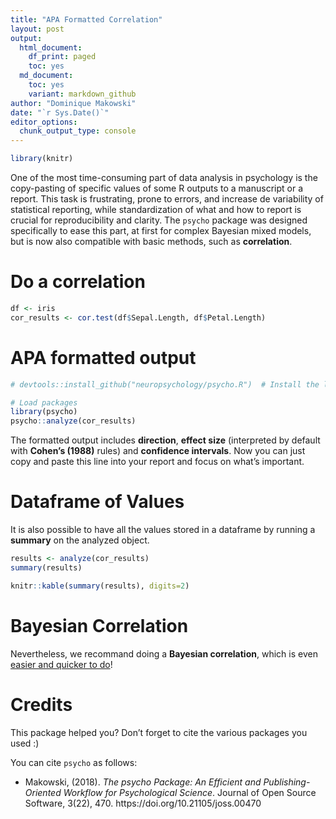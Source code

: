 ```yaml
---
title: "APA Formatted Correlation"
layout: post
output:
  html_document:
    df_print: paged
    toc: yes
  md_document:
    toc: yes
    variant: markdown_github
author: "Dominique Makowski"
date: "`r Sys.Date()`"
editor_options: 
  chunk_output_type: console
---
```



```r
library(knitr)
```

One of the most time-consuming part of data analysis in psychology is the copy-pasting of specific values of some R outputs to a manuscript or a report. This task is frustrating, prone to errors, and increase de variability of statistical reporting, while standardization of what and how to report is crucial for reproducibility and clarity. The `psycho` package was designed specifically to ease this part, at first for complex Bayesian mixed models, but is now also compatible with basic methods, such as **correlation**.

# Do a correlation
```r
df <- iris
cor_results <- cor.test(df$Sepal.Length, df$Petal.Length)
```


# APA formatted output

```r
# devtools::install_github("neuropsychology/psycho.R")  # Install the latest psycho version

# Load packages
library(psycho)
psycho::analyze(cor_results)
```


The formatted output includes **direction**, **effect size** (interpreted by default with **Cohen's (1988)** rules) and **confidence intervals**. Now you can just copy and paste this line into your report and focus on what's important.

# Dataframe of Values

It is also possible to have all the values stored in a dataframe by running a **summary** on the analyzed object.

```r
results <- analyze(cor_results)
summary(results)
```
```r
knitr::kable(summary(results), digits=2)
```

# Bayesian Correlation

Nevertheless, we recommand doing a **Bayesian correlation**, which is even [easier and quicker to do](blogpostlink)!



# Credits

This package helped you? Don't forget to cite the various packages you used :)

You can cite `psycho` as follows:

- Makowski, (2018). *The psycho Package: An Efficient and Publishing-Oriented Workflow for Psychological Science*. Journal of Open Source Software, 3(22), 470. https://doi.org/10.21105/joss.00470
